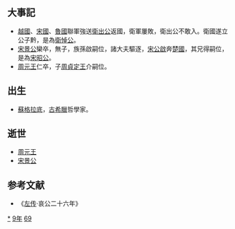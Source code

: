 {{yearTOC|-469|[[周元王|周元王]]七年 [[魯哀公|魯哀公]]二十六年 [[齐平公|齐平公]]十二年 [[晉出公|晉出公]]六年 [[赵襄子|赵襄子]]七年 [[秦厉共公|秦厉共公]]八年 [[楚惠王|楚惠王]]二十年 [[宋景公|宋景公]]四十八年 [[卫悼公|卫悼公]]元年 [[蔡声侯|蔡声侯]]三年 [[郑声公|郑声公]]三十二年 [[燕孝公|燕孝公]]二十四年 越王[[勾践|勾践]]二十八年 [[杞哀公|杞哀公]]二年}}
== 大事記 ==
*[[越國|越國]]、[[宋國|宋國]]、[[魯國|魯國]]聯軍強送[[衛出公|衛出公]]返國，衛軍屢敗，衛出公不敢入。衛國遂立公子黔，是為[[衛悼公|衛悼公]]。
*[[宋景公|宋景公]]欒卒，無子，族孫啟嗣位，諸大夫驅逐，[[宋公啟|宋公啟]]奔[[楚國|楚國]]，其兄得嗣位，是為[[宋昭公|宋昭公]]。
*[[周元王|周元王]]仁卒，子[[周貞定王|周貞定王]]介嗣位。

== 出生 ==
* [[蘇格拉底|蘇格拉底]]，[[古希臘|古希臘]]哲學家。

== 逝世 ==
*[[周元王|周元王]]
*[[宋景公|宋景公]]

== 参考文献 ==
*《[[左传|左传]]·哀公二十六年》

{{Wikisource year mention}}
[[Category:前469年|*]]
[[Category:前460年代|9年]]
[[Category:前5世纪各年|69]]